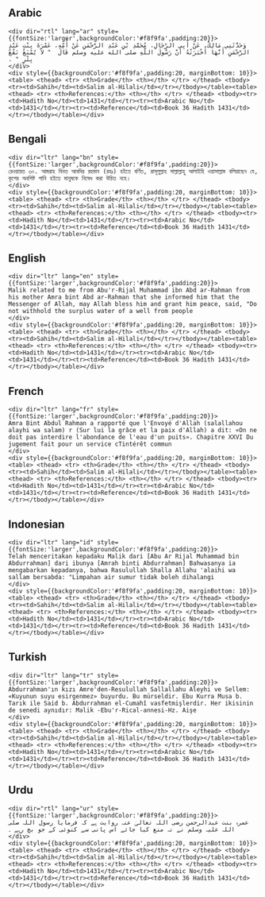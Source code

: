 ## Arabic


    <div dir="rtl" lang="ar" style={{fontSize:'larger',backgroundColor:'#f8f9fa',padding:20}}>
    وَحَدَّثَنِي مَالِكٌ، عَنْ أَبِي الرِّجَالِ، مُحَمَّدِ بْنِ عَبْدِ الرَّحْمَنِ عَنْ أُمِّهِ، عَمْرَةَ بِنْتِ عَبْدِ الرَّحْمَنِ أَنَّهَا أَخْبَرَتْهُ أَنَّ رَسُولَ اللَّهِ صلى الله عليه وسلم قَالَ ‏ "‏ لاَ يُمْنَعُ نَقْعُ بِئْرٍ ‏"‏ ‏.‏
    </div>
    <div style={{backgroundColor:'#f8f9fa',padding:20, marginBottom: 10}}><table> <thead> <tr> <th>Grade</th> <th></th> </tr> </thead> <tbody> <tr><td>Sahih</td><td>Salim al-Hilali</td></tr></tbody></table><table> <thead> <tr> <th>References:</th> <th></th> </tr> </thead> <tbody><tr><td>Hadith No</td><td>1431</td></tr><tr><td>Arabic No</td><td>1431</td></tr><tr><td>Reference</td><td>Book 36 Hadith 1431</td></tr></tbody></table></div>

## Bengali


    <div dir="ltr" lang="bn" style={{fontSize:'larger',backgroundColor:'#f8f9fa',padding:20}}>
    রেওয়ায়ত ৩০. আমরাহ বিনত আবদির রহমান (রহঃ) হইতে বর্ণিত, রাসূলুল্লাহ সাল্লাল্লাহু আলাইহি ওয়াসাল্লাম বলিয়াছেন যে, কূপের অবশিষ্ট পানি হইতে মানুষকে নিষেধ করা উচিত নহে।
    </div>
    <div style={{backgroundColor:'#f8f9fa',padding:20, marginBottom: 10}}><table> <thead> <tr> <th>Grade</th> <th></th> </tr> </thead> <tbody> <tr><td>Sahih</td><td>Salim al-Hilali</td></tr></tbody></table><table> <thead> <tr> <th>References:</th> <th></th> </tr> </thead> <tbody><tr><td>Hadith No</td><td>1431</td></tr><tr><td>Arabic No</td><td>1431</td></tr><tr><td>Reference</td><td>Book 36 Hadith 1431</td></tr></tbody></table></div>

## English


    <div dir="ltr" lang="en" style={{fontSize:'larger',backgroundColor:'#f8f9fa',padding:20}}>
    Malik related to me from Abu'r-Rijal Muhammad ibn Abd ar-Rahman from his mother Amra bint Abd ar-Rahman that she informed him that the Messenger of Allah, may Allah bless him and grant him peace, said, "Do not withhold the surplus water of a well from people
    </div>
    <div style={{backgroundColor:'#f8f9fa',padding:20, marginBottom: 10}}><table> <thead> <tr> <th>Grade</th> <th></th> </tr> </thead> <tbody> <tr><td>Sahih</td><td>Salim al-Hilali</td></tr></tbody></table><table> <thead> <tr> <th>References:</th> <th></th> </tr> </thead> <tbody><tr><td>Hadith No</td><td>1431</td></tr><tr><td>Arabic No</td><td>1431</td></tr><tr><td>Reference</td><td>Book 36 Hadith 1431</td></tr></tbody></table></div>

## French


    <div dir="ltr" lang="fr" style={{fontSize:'larger',backgroundColor:'#f8f9fa',padding:20}}>
    Amra Bint Abdul Rahman a rapporté que l'Envoyé d'Allah (salallahou alayhi wa salam) r (Sur lui la grâce et la paix d'Allah) a dit: «On ne doit pas interdire l'abondance de l'eau d'un puits». Chapitre XXVI Du jugement fait pour un service cTintérêt commun
    </div>
    <div style={{backgroundColor:'#f8f9fa',padding:20, marginBottom: 10}}><table> <thead> <tr> <th>Grade</th> <th></th> </tr> </thead> <tbody> <tr><td>Sahih</td><td>Salim al-Hilali</td></tr></tbody></table><table> <thead> <tr> <th>References:</th> <th></th> </tr> </thead> <tbody><tr><td>Hadith No</td><td>1431</td></tr><tr><td>Arabic No</td><td>1431</td></tr><tr><td>Reference</td><td>Book 36 Hadith 1431</td></tr></tbody></table></div>

## Indonesian


    <div dir="ltr" lang="id" style={{fontSize:'larger',backgroundColor:'#f8f9fa',padding:20}}>
    Telah menceritakan kepadaku Malik dari [Abu Ar Rijal Muhammad bin Abdurrahman] dari ibunya [Amrah binti Abdurrahman] Bahwasanya ia mengabarkan kepadanya, bahwa Rasulullah Shalla Allahu 'alaihi wa sallam bersabda: "Limpahan air sumur tidak boleh dihalangi
    </div>
    <div style={{backgroundColor:'#f8f9fa',padding:20, marginBottom: 10}}><table> <thead> <tr> <th>Grade</th> <th></th> </tr> </thead> <tbody> <tr><td>Sahih</td><td>Salim al-Hilali</td></tr></tbody></table><table> <thead> <tr> <th>References:</th> <th></th> </tr> </thead> <tbody><tr><td>Hadith No</td><td>1431</td></tr><tr><td>Arabic No</td><td>1431</td></tr><tr><td>Reference</td><td>Book 36 Hadith 1431</td></tr></tbody></table></div>

## Turkish


    <div dir="ltr" lang="tr" style={{fontSize:'larger',backgroundColor:'#f8f9fa',padding:20}}>
    Abdurrahman'ın kızı Amre'den-Resulullah Sallallahu Aleyhi ve Sellem: «Kuyunun suyu esirgenmez» buyurdu. Bu mürseldir. Ebu Kurra Musa b. Tarık ile Said b. Abdurrahman el-Cumahî vasfetmişlerdir. Her ikisinin de senedi aynıdır: Malik -Ebu'r-Rical-annesi-Hz. Aişe
    </div>
    <div style={{backgroundColor:'#f8f9fa',padding:20, marginBottom: 10}}><table> <thead> <tr> <th>Grade</th> <th></th> </tr> </thead> <tbody> <tr><td>Sahih</td><td>Salim al-Hilali</td></tr></tbody></table><table> <thead> <tr> <th>References:</th> <th></th> </tr> </thead> <tbody><tr><td>Hadith No</td><td>1431</td></tr><tr><td>Arabic No</td><td>1431</td></tr><tr><td>Reference</td><td>Book 36 Hadith 1431</td></tr></tbody></table></div>

## Urdu


    <div dir="rtl" lang="ur" style={{fontSize:'larger',backgroundColor:'#f8f9fa',padding:20}}>
    عمرہ بنت عبدالرحمن رضی اللہ تعالیٰ عنہ روایت ہے کہ فرمایا رسول اللہ صلی اللہ علیہ وسلم نے نہ منع کیا جائے اس پانی سے کنوئی کے جو بچ رہے ۔
    </div>
    <div style={{backgroundColor:'#f8f9fa',padding:20, marginBottom: 10}}><table> <thead> <tr> <th>Grade</th> <th></th> </tr> </thead> <tbody> <tr><td>Sahih</td><td>Salim al-Hilali</td></tr></tbody></table><table> <thead> <tr> <th>References:</th> <th></th> </tr> </thead> <tbody><tr><td>Hadith No</td><td>1431</td></tr><tr><td>Arabic No</td><td>1431</td></tr><tr><td>Reference</td><td>Book 36 Hadith 1431</td></tr></tbody></table></div>